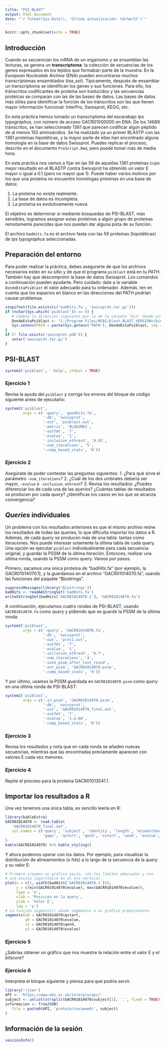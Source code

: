 ```yaml
---
title: "PSI-BLAST"
output: html_document
date: "`r format(Sys.Date(), 'Última actualización: %d/%m/%Y')`"
---
```


```r
knitr::opts_chunk$set(echo = TRUE)
```

## Introducción

Cuando se secuencian los mRNA de un organismo y se ensamblan las lecturas, se genera un **transcriptoma**: la colección de secuencias de los genes expresados en los tejidos que formaban parte de la muestra. En la *European Nucleotide Archive* (ENA) pueden encontrarse muchos transcriptomas ensamblados (*tsa_set*). Típicamente, después de ensamblar un transcriptoma se identifican los genes y sus funciones. Para ello, los tránscritos codificantes de proteína son traducidos y las secuencias proteicas se comparan con las de las bases de datos. Las bases de datos más útiles para identificar la función de los tránscritos son las que tienen mayor información funcional: InterPro, Swissprot, KEGG, etc.

En esta práctica hemos tomado un transcriptoma del escarabajo *Ips typographus*, con número de acceso GACR01000000 en ENA. De los 14689 tránscritos, se han seleccionado 1361 que parecen codificar algún péptido de al menos 150 aminoácidos. Se ha realizado ya un primer BLASTP con las 1361 proteínas hipotéticas, y la mayor parte de ellas han encontrado alguna homología en la base de datos Swissprot. Puedes replicar el proceso, descrito en el documento `PreScript.Rmd`, pero puede tomar más de media hora.

En esta práctica nos vamos a fijar en las 59 de aquellas 1361 proteínas cuyo mejor resultado en el BLASTP contra Swissprot ha obtenido un valor E mayor o igual a 0.1 (pero no mayor que 1). Puede haber varios motivos por los que una proteína no encuentre homólogas próximas en una base de datos:

1. La proteína no existe realmente.
2. La base de datos es incompleta.
3. La proteína es evolutivamente nueva.

El objetivo es determinar si mediante búsquedas de PSI-BLAST, más sensibles, logramos assignar estas proteïnas a algún grupo de proteínas remotamente parecidas que nos puedan dar alguna pista de su función.

El archivo `badHits.fa` es el archivo fasta con las 59 proteínas (hipotéticas) de *Ips typographus* seleccionadas. 

## Preparación del entorno
Para poder realizar la práctica, debes asegurarte de que los archivos necesarios están en su sitio y de que el programa `psiblast` está en tu *PATH*. También hay que descomprimir la base de datos Swissprot. Los comandos a continuación pueden ayudarte. Pero cuidado: dale a la variable
`DondeEstaPsiblast` el valor adecuado para tu ordenador. Además, ten en cuenta que los
espacios en blanco en las direcciones del PATH podrían causar problemas.

```r
stopifnot(file.exists(c('badHits.fa', 'swissprot.tar.gz')))
if (nchar(Sys.which('psiblast')) == 0) {
   # Cambia la dirección siguiente por la de la carpeta "bin" donde esté tu "psiblast":
   DondeEstaPsiblast <- "C:/Program Files/NCBI/blast-BLAST_VERSION+/bin"
   Sys.setenv(PATH = paste(Sys.getenv('PATH'), DondeEstaPsiblast, sep = ':'))
}
if (! file.exists('swissprot.pdb')) {
   untar('swissprot.tar.gz')
}
```

## PSI-BLAST

```r
system2('psiblast', '-help', stdout = TRUE)
```

### Ejercicio 1
Revisa la ayuda del `psiblast` y corrige los errores del bloque de código siguiente
antes de ejecutarlo:

```r
system2('psiblast',
        args = c('-query', 'goodHits.fa',
                 '-db', 'swissprot',
                 '-out', 'psiblast.out',
                 '-matrix', 'BLOSUM62',
                 '-outfmt', '7',
                 '-evalue', '1',
                 '-inclusion_ethresh', '0.01',
                 '-num_iterations', '5',
                 '-comp_based_stats', '0'))
```

### Ejercicio 2
Asegúrate de poder contestar las preguntas siguientes:
1. ¿Para qué sirve el parámetro `-num_iterations`?
2. ¿Cuál de los dos umbrales debería ser mayor, `-evalue` o `-inclusion_ethresh`?
3. Revisa los resultados: ¿Puedes diferenciar los de cada una de las *queries*?
¿Cuántas tablas de resultados se producen por cada *query*?
¿Identificas los casos en los que se alcanza convergencia?

## *Queries* individuales
Un problema con los resultados anteriores es que el mismo archivo reúne los resultados de todas las queries, lo que dificulta importar los datos a R. Además, de cada *query* se producen más de una tabla: tantas como iteraciones. Nos puede interesar solamente la última tabla de cada query. Una opción es ejecutar `psiblast` individualmente para cada secuencia original, y guardar la PSSM de la última iteración. Entonces, realizar una última ronda, usando la PSSM como query. Vamos por pasos.

Primero, sacamos una única proteína de "badHits.fa" (por ejemplo, la GACR01014070.1),
y la guardamos en el archivo "GACR01014070.fa", usando las funciones del paquete
"Biostrings".

```r
suppressMessages(library('Biostrings'))
badHits <- readAAStringSet('badHits.fa')
writeXStringSet(badHits['GACR01014070.1'], 'GACR01014070.fa')
```

A continuación, ejecutamos cuatro rondas de PSI-BLAST, usando `GACR01014070.fa` como *query* y pidiendo que se guarde la PSSM de la última ronda:

```r
system2('psiblast',
        args = c('-query', 'GACR01014070.fa',
                 '-db', 'swissprot',
                 '-out', 'prot1.out',
                 '-outfmt', '7',
                 '-evalue', '1',
                 '-inclusion_ethresh', '0.7',
                 '-num_iterations', '4',
                 '-save_pssm_after_last_round',
                 '-out_pssm', 'GACR01014070.pssm',
                 '-comp_based_stats', '0'))
```

Y por último, usamos la PSSM guardada en `GACR01014070.pssm` como *query* en una última ronda de PSI-BLAST:

```r
system2('psiblast',
        args = c('-in_pssm', 'GACR01014070.pssm',
                 '-db', 'swissprot',
                 '-out', 'GACR01014070_final.out',
                 '-outfmt', '7',
                 '-evalue', '1.e-60',
                 '-comp_based_stats', '0'))
```

### Ejercicio 3
Revisa los resultados y nota que en cada ronda se añaden nuevas secuencias, mientras que las encontradas previamente aparecen con valores E cada vez menores.

### Ejercicio 4
Repite el proceso para la proteína GACR01013541.1.

## Importar los resultados a R

Una vez tenemos una única tabla, es sencillo leerla en R:

```r
library(kableExtra)
GACR01014070 <- read.table(
   'GACR01014070_final.out',
   col.names = c('query', 'subject', 'identity', 'length', 'mismatches',
                 'gaps', 'qstart', 'qend', 'sstart', 'send', 'evalue', 'bitscore')
)
kable(GACR01014070) %>% kable_styling()
```

Y ahora podemos operar con los datos. Por ejemplo, para visualizar la distribución
de alineamientos (o *hits*) a lo largo de la secuencia de la *query* y su valor E:

```r
# Primero creamos un gráfico vacío, con los límites adecuados y con
# una escala logarítmica en el eje vertical.
plot(x = c(1, width(badHits['GACR01014070.1'])),
     y = c(min(GACR01014070$evalue), max(GACR01014070$evalue)),
     type = 'n',
     xlab = 'Posición en la query',
     ylab = 'Valor E',
     log = 'y')
# La función segments() añade segmentos a un gráfico preexistente.
segments(x0 = GACR01014070$qstart,
         y0 = GACR01014070$evalue,
         x1 = GACR01014070$qend,
         y1 = GACR01014070$evalue)
```


### Ejercicio 5
¿Sabrías obtener un gráfico que nos muestre la relación entre el valor E y el *bitscore*?

### Ejercicio 6
Interpreta el bloque siguiente y piensa para qué podría servir.

```r
library('rjson')
API <- 'https://www.ebi.ac.uk/interpro/api/'
subject <- unlist(strsplit(GACR01014070$subject[1], '.', fixed = TRUE))[1]
informacion <- fromJSON(
   file = paste0(API, 'protein/reviewed/', subject)
)
```

## Información de la sesión

```r
sessionInfo()
```
